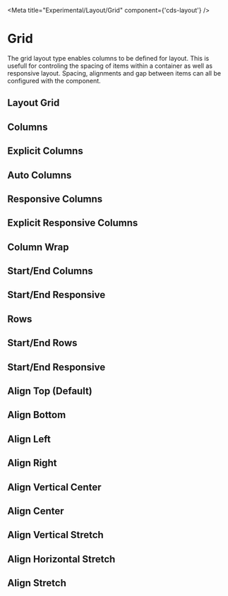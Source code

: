 
<Meta title="Experimental/Layout/Grid" component={'cds-layout'} />

# Grid

The grid layout type enables columns to be defined for layout. This is usefull
for controling the spacing of items within a container as well as responsive
layout. Spacing, alignments and gap between items can all be configured with
the component.

## Layout Grid
<Preview>
  <Story id="experimental-layout-all--grid-layout" />
</Preview>

## Columns
<Preview>
  <Story id="experimental-layout-all--grid-layout-columns" />
</Preview>

## Explicit Columns
<Preview>
  <Story id="experimental-layout-all--grid-layout-columns-explicit" />
</Preview>

## Auto Columns
<Preview>
  <Story id="experimental-layout-all--grid-layout-columns-auto" />
</Preview>

## Responsive Columns
<Preview>
  <Story id="experimental-layout-all--grid-layout-columns-responsive" />
</Preview>

## Explicit Responsive Columns
<Preview>
  <Story id="experimental-layout-all--grid-layout-columns-responsive-explicit" />
</Preview>

## Column Wrap
<Preview>
  <Story id="experimental-layout-all--grid-layout-columns-wrap" />
</Preview>

## Start/End Columns
<Preview>
  <Story id="experimental-layout-all--grid-layout-columns-start-end" />
</Preview>

## Start/End Responsive
<Preview>
  <Story id="experimental-layout-all--grid-layout-columns-start-end-responsive" />
</Preview>

## Rows
<Preview>
  <Story id="experimental-layout-all--grid-layout-rows" />
</Preview>

## Start/End Rows
<Preview>
  <Story id="experimental-layout-all--grid-layout-rows-start-end" />
</Preview>

## Start/End Responsive
<Preview>
  <Story id="experimental-layout-all--grid-layout-rows-start-end-responsive" />
</Preview>

## Align Top (Default)
<Preview>
  <Story id="experimental-layout-all--grid-layout-align-top" />
</Preview>

## Align Bottom
<Preview>
  <Story id="experimental-layout-all--grid-layout-align-bottom" />
</Preview>

## Align Left
<Preview>
  <Story id="experimental-layout-all--grid-layout-align-left" />
</Preview>

## Align Right
<Preview>
  <Story id="experimental-layout-all--grid-layout-align-right" />
</Preview>

## Align Vertical Center
<Preview>
  <Story id="experimental-layout-all--grid-layout-align-vertical-center" />
</Preview>

## Align Center
<Preview>
  <Story id="experimental-layout-all--grid-layout-align-center" />
</Preview>

## Align Vertical Stretch
<Preview>
  <Story id="experimental-layout-all--grid-layout-align-vertical-stretch" />
</Preview>

## Align Horizontal Stretch
<Preview>
  <Story id="experimental-layout-all--grid-layout-align-horizontal-stretch" />
</Preview>

## Align Stretch
<Preview>
  <Story id="experimental-layout-all--grid-layout-align-stretch" />
</Preview>